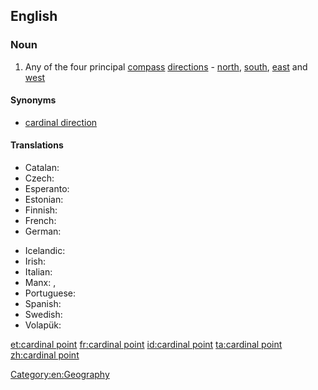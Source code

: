 ==English==
{{wikipedia|Cardinal point}}
===Noun===
{{en-noun|head=[[cardinal]] [[point]]}}

# Any of the four principal [[compass]] [[direction]]s - [[north]], [[south]], [[east]] and [[west]]

====Synonyms====
* [[cardinal direction]]

====Translations====
{{trans-top|cardinal point}}
* Catalan: {{t|ca|punt cardinal|m}}
* Czech: {{t+|cs|světová strana|f}}
* Esperanto: {{t-needed|eo}}
* Estonian: {{t|et|põhi-ilmakaar}}
* Finnish: {{t+|fi|pääilmansuunta}}
* French: {{t+|fr|point cardinal|m}}
* German: {{t+|de|Haupthimmelsrichtung|f}}
{{trans-mid}}
* Icelandic: {{t|is|höfuðátt|f}}
* Irish: {{t|ga|príomhaird|f}}
* Italian: {{t|it|punto cardinale|m}}
* Manx: {{t|gv|bun-ard|f}}, {{t|gv|ard-ard}}
* Portuguese: {{t+|pt|ponto cardeal|m}}
* Spanish: {{t|es|punto cardinal|m}}
* Swedish: {{t+|sv|kardinalstreck|n}}
* Volapük: {{t-needed|vo}}
{{trans-bottom}}

[[Category:en:Geography]]

[[et:cardinal point]]
[[fr:cardinal point]]
[[id:cardinal point]]
[[ta:cardinal point]]
[[zh:cardinal point]]